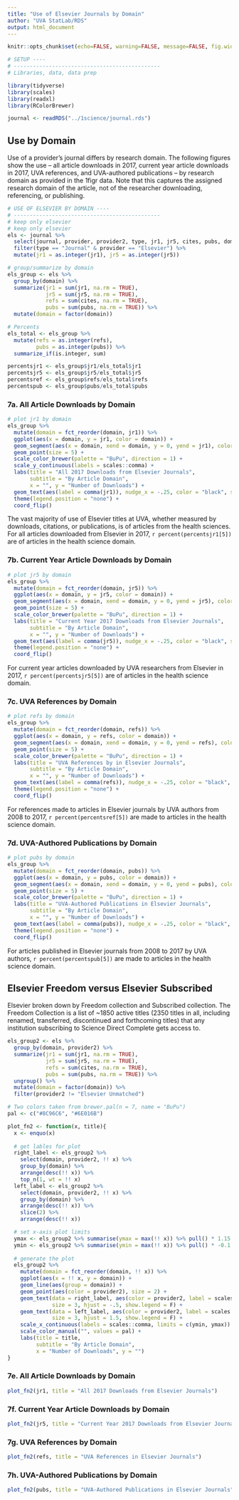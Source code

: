 ```yaml
---
title: "Use of Elsevier Journals by Domain"
author: "UVA StatLab/RDS"
output: html_document
---
```


```r
knitr::opts_chunk$set(echo=FALSE, warning=FALSE, message=FALSE, fig.width = 8)
```

```r
# SETUP ----
# ----------------------------------------------
# Libraries, data, data prep

library(tidyverse)
library(scales)
library(readxl)
library(RColorBrewer)

journal <- readRDS("../1science/journal.rds")

```

## Use by Domain

Use of a provider's journal differs by research domain. The following figures show the use -- all article downloads in 2017, current year article downloads in 2017, UVA references, and UVA-authored publications -- by research domain as provided in the 1figr data. Note that this captures the assigned research domain of the article, not of the researcher downloading, referencing, or publishing.


```r
# USE OF ELSEVIER BY DOMAIN ----
# ----------------------------------------------
# keep only elsevier
# keep only elsevier
els <- journal %>% 
  select(journal, provider, provider2, type, jr1, jr5, cites, pubs, domain) %>% 
  filter(type == "Journal" & provider == "Elsevier") %>% 
  mutate(jr1 = as.integer(jr1), jr5 = as.integer(jr5))

# group/summarize by domain
els_group <- els %>% 
  group_by(domain) %>% 
  summarize(jr1 = sum(jr1, na.rm = TRUE),
            jr5 = sum(jr5, na.rm = TRUE),
            refs = sum(cites, na.rm = TRUE),
            pubs = sum(pubs, na.rm = TRUE)) %>% 
  mutate(domain = factor(domain))

# Percents
els_total <- els_group %>% 
  mutate(refs = as.integer(refs),
         pubs = as.integer(pubs)) %>% 
  summarize_if(is.integer, sum)

percentsjr1 <- els_group$jr1/els_total$jr1
percentsjr5 <- els_group$jr5/els_total$jr5
percentsref <- els_group$refs/els_total$refs
percentspub <- els_group$pubs/els_total$pubs
```


### 7a. All Article Downloads by Domain

```r
# plot jr1 by domain
els_group %>% 
  mutate(domain = fct_reorder(domain, jr1)) %>% 
  ggplot(aes(x = domain, y = jr1, color = domain)) + 
  geom_segment(aes(x = domain, xend = domain, y = 0, yend = jr1), color = "grey", size = 1) +
  geom_point(size = 5) +
  scale_color_brewer(palette = "BuPu", direction = 1) +
  scale_y_continuous(labels = scales::comma) +
  labs(title = "All 2017 Downloads from Elsevier Journals",
       subtitle = "By Article Domain",
       x = "", y = "Number of Downloads") +
  geom_text(aes(label = comma(jr1)), nudge_x = -.25, color = "black", size = 3) +
  theme(legend.position = "none") +
  coord_flip() 
```

The vast majority of use of Elsevier titles at UVA, whether measured by downloads, citations, or publications, is of articles from the health sciences. For all articles downloaded from Elsevier in 2017, `r percent(percentsjr1[5])` are of articles in the health science domain.


### 7b. Current Year Article Downloads by Domain

```r
# plot jr5 by domain
els_group %>% 
  mutate(domain = fct_reorder(domain, jr5)) %>% 
  ggplot(aes(x = domain, y = jr5, color = domain)) + 
  geom_segment(aes(x = domain, xend = domain, y = 0, yend = jr5), color = "grey", size = 1) +
  geom_point(size = 5) +
  scale_color_brewer(palette = "BuPu", direction = 1) +
  labs(title = "Current Year 2017 Downloads from Elsevier Journals",
       subtitle = "By Article Domain",
       x = "", y = "Number of Downloads") +
  geom_text(aes(label = comma(jr5)), nudge_x = -.25, color = "black", size = 3) +
  theme(legend.position = "none") +
  coord_flip() 
```

For current year articles downloaded by UVA researchers from Elsevier in 2017, `r percent(percentsjr5[5])` are of articles in the health science domain.


### 7c. UVA References by Domain

```r
# plot refs by domain
els_group %>% 
  mutate(domain = fct_reorder(domain, refs)) %>% 
  ggplot(aes(x = domain, y = refs, color = domain)) + 
  geom_segment(aes(x = domain, xend = domain, y = 0, yend = refs), color = "grey", size = 1) +
  geom_point(size = 5) +
  scale_color_brewer(palette = "BuPu", direction = 1) +
  labs(title = "UVA References by in Elsevier Journals",
       subtitle = "By Article Domain",
       x = "", y = "Number of Downloads") +
  geom_text(aes(label = comma(refs)), nudge_x = -.25, color = "black", size = 3) +
  theme(legend.position = "none") +
  coord_flip() 
```

For references made to articles in Elsevier journals by UVA authors from 2008 to 2017, `r percent(percentsref[5])` are made to articles in the health science domain.


### 7d. UVA-Authored Publications by Domain

```r
# plot pubs by domain
els_group %>% 
  mutate(domain = fct_reorder(domain, pubs)) %>% 
  ggplot(aes(x = domain, y = pubs, color = domain)) + 
  geom_segment(aes(x = domain, xend = domain, y = 0, yend = pubs), color = "grey", size = 1) +
  geom_point(size = 5) +
  scale_color_brewer(palette = "BuPu", direction = 1) +
  labs(title = "UVA-Authored Publications in Elsevier Journals",
       subtitle = "By Article Domain",
       x = "", y = "Number of Downloads") +
  geom_text(aes(label = comma(pubs)), nudge_x = -.25, color = "black", size = 3) +
  theme(legend.position = "none") +
  coord_flip() 
```

For articles published in Elsevier journals from 2008 to 2017 by UVA authors, `r percent(percentspub[5])` are made to articles in the health science domain.


## Elsevier Freedom versus Elsevier Subscribed

Elsevier broken down by Freedom collection and Subscribed collection. The Freedom Collection is a list of ~1850 active titles (2350 titles in all, including renamed, transferred, discontinued and forthcoming titles) that any institution subscribing to Science Direct Complete gets access to.

```r
els_group2 <- els %>% 
  group_by(domain, provider2) %>% 
  summarize(jr1 = sum(jr1, na.rm = TRUE),
            jr5 = sum(jr5, na.rm = TRUE),
            refs = sum(cites, na.rm = TRUE),
            pubs = sum(pubs, na.rm = TRUE)) %>% 
  ungroup() %>% 
  mutate(domain = factor(domain)) %>% 
  filter(provider2 != "Elsevier Unmatched")

# Two colors taken from brewer.pal(n = 7, name = "BuPu")
pal <- c("#8C96C6", "#6E016B")

plot_fn2 <- function(x, title){
  x <- enquo(x)
  
  # get lables for plot
  right_label <- els_group2 %>%
    select(domain, provider2, !! x) %>% 
    group_by(domain) %>%
    arrange(desc(!! x)) %>%
    top_n(1, wt = !! x)
  left_label <- els_group2 %>%
    select(domain, provider2, !! x) %>% 
    group_by(domain) %>%
    arrange(desc(!! x)) %>%
    slice(2) %>% 
    arrange(desc(!! x))

  # set x-axis plot limits  
  ymax <- els_group2 %>% summarise(ymax = max(!! x)) %>% pull() * 1.15
  ymin <- els_group2 %>% summarise(ymin = max(!! x)) %>% pull() * -0.1
  
  # generate the plot
  els_group2 %>% 
    mutate(domain = fct_reorder(domain, !! x)) %>% 
    ggplot(aes(x = !! x, y = domain)) +
    geom_line(aes(group = domain)) +
    geom_point(aes(color = provider2), size = 2) +
    geom_text(data = right_label, aes(color = provider2, label = scales::comma(!! x)),
              size = 3, hjust = -.5, show.legend = F) +
    geom_text(data = left_label, aes(color = provider2, label = scales::comma(!! x)),
              size = 3, hjust = 1.5, show.legend = F) +
    scale_x_continuous(labels = scales::comma, limits = c(ymin, ymax)) +
    scale_color_manual("", values = pal) +
    labs(title = title,
         subtitle = "By Article Domain",
         x = "Number of Downloads", y = "") 
}


```


### 7e. All Article Downloads by Domain
```r
plot_fn2(jr1, title = "All 2017 Downloads from Elsevier Journals")
```

### 7f. Current Year Article Downloads by Domain
```r
plot_fn2(jr5, title = "Current Year 2017 Downloads from Elsevier Journals")
```

### 7g. UVA References by Domain
```r
plot_fn2(refs, title = "UVA References in Elsevier Journals")
```

### 7h. UVA-Authored Publications by Domain
```r
plot_fn2(pubs, title = "UVA-Authored Publications in Elsevier Journals")
```

